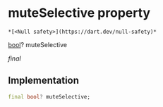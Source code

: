 # muteSelective property

    *[<Null safety>](https://dart.dev/null-safety)*

[bool](https://api.flutter.dev/flutter/dart-core/bool-class.html)? muteSelective

_final_

## Implementation

```dart
final bool? muteSelective;


```
